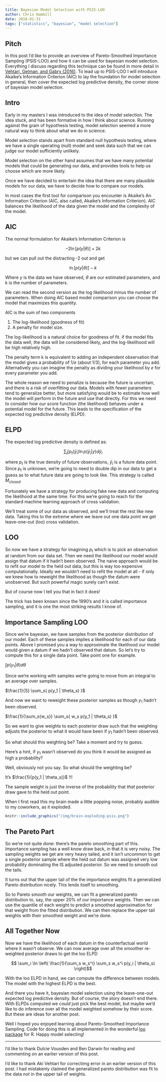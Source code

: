 ```yaml
---
title: Bayesian Model Selection with PSIS-LOO
author: Chris Hammill
date: 2018-01-31
tags: ["statistics", "bayesian", "model selection"]
---
```


## Pitch

In this post I'd like to provide an overview of
Pareto-Smoothed Importance Sampling (PSIS-LOO) and how
it can be used for bayesian model selection. Everything I 
discuss regarding this technique can be
found in more detail in 
[Vehtari, Gelman, and Gabry (2016)](https://arxiv.org/pdf/1507.04544.pdf).
To lead up to PSIS-LOO I will introduce Akaike's Information Criterion
(AIC) to lay the foundation for model selection in general, then
cover the expected log predictive density, the corner stone of
bayesian model selection. 

## Intro

Early in my masters I was introduced to the idea of model selection.
The idea stuck, and has been formative in how I think about science.
Running against the grain of hypothesis testing, model selection seemed 
a more  natural way to think about what we do in science. 

Model selection stands apart from standard null hypothesis testing, 
where we have a single operating (null) model and seek data such that 
we can judge our model sufficiently unlikely. 

Model selection on the other hand assumes that we have many potential
models that could be generating our data, and provides tools to 
help us choose which are more likely.

Once we have decided to entertain the idea that there are many
plausible models for our data, we have to decide how to compare
our models. 

In most cases the first tool for comparison you
encounter is Akaike's An Information Criterion (AIC, also called,
Akaike's Information Criterion). AIC balances the likelihood of
the data given the model and the complexity of the model.

## AIC

The normal formulation for Akaike's Information Criterion is

$$ -2\ln[{p(y | \theta)}] + 2k $$

but we can pull out the distracting -2 out and get

$$ \ln[{p(y | \theta)}] - k $$

Where $y$ is the data we have observed, $\theta$ are our
estimated parameters, and k is the number of parameters.

We can read the second version as the log likelihood minus the 
number of parameters. When doing AIC based model comparison
you can choose the model that maximizes this quantity.

AIC is the sum of two components

1. The log-likelihood (goodness of fit)
2. A penalty for model size.

The log-likelihood is a natural choice for goodness of fit.
if the model fits the data well, the data will be considered
likely, and the log-likelihood will be high relatively high. 

The penalty term k is equivalent to adding an independent
observation that the model gives a probability of $1/e$
(about 1/3), for each parameter you add. Alternatively you can
imagine the penalty as dividing your likelihood by $e$ for 
every parameter you add.

The whole reason we need to penalize is because the future
is uncertain, and there is a risk of overfitting our data.
Models with fewer parameters tend to generalize better, but
more satisfying would be to estimate how well the model
will perform in the future and use that directly. 
For this we need to consider how our score function
(the likelihood) behaves under a potential model for
the future. This leads to the specification of the
expected log predictive density (ELPD).

## ELPD

The expected log predictive density is defined as:

$$ \sum_i \int p_{t}(\tilde{y}_i) \ln{p(\tilde{y}_i | y)} d\tilde{y}_i $$

where $p_{t}$ is the true density of future observations,
$\tilde{y}_i$ is a future data point. Since $p_{t}$ is unknown, 
we're going to need to double
dip in our data to get a guess as to what future data are
going to look like. This strategy is called $\mathit{M}_{closed}$.

Fortunately we have a strategy for
producing fake new data and computing the likelihood
at the same time. For this we're going to reach for 
the standard machine learning approach of cross validation. 

We'll treat some
of our data as observed, and we'll treat the rest like
new data. Taking this to the extreme where we leave out
one data point we get leave-one-out (loo) cross validation.

## LOO

So now we have a strategy for imagining $p_{t}$ which
is to pick an observation at random from our data set.
Then we need the likelihood our model would assign that
datum if it hadn't been observed. The naive approach 
would be to refit our model to the held out data, but 
this is way too expensive computationally. Ideally we 
wouldn't need to refit the model
at all - if only we knew how to reweight the likelihood
as though the datum were unobserved. But such
powerful magic surely can't exist.

But of course now I tell you that in fact it does!

The trick has been known since the 1990's and it is
called importance sampling, and it is one the most
striking results I know of.

## Importance Sampling LOO

Since we're bayesian, we have samples from
the posterior distribution of our model. 
Each of these samples implies a likelihood for
each of our data points. Above I promised you a way 
to approximate the likelihood our model would given a datum
if we hadn't observed that datum. So let's try to compute this
for a single data point. Take point one for example.

$\int p(y_1 | \theta) d\theta$

Since we're working with samples we're going
to move from an integral to an average over
samples.

$\frac{1}{S} \sum_s{ p(y_1 | \theta_s) }$

And now we want to reweight these posterior samples
as though $y_1$ hadn't been observed.

$\frac{1}{\sum_s{w_s}} \sum_s{ w_s p(y_1 | \theta_s) }$

So we want to give weights to each posterior draw
such that the weighting adjusts the posterior
to what it would have been if $y_1$ hadn't been
observed.

So what should this weighting be? Take a moment
and try to guess.

Here's a hint, if $y_1$ wasn't observed do you think
it would be assigned as high a probability?

Well, obviously not you say. So what should the weighting
be?

It's $\frac{1}{p(y_1 | \theta_s)}$ !!!

The sample weight is just the inverse of the probability
that *that* posterior draw gave to the held out point.

When I first read this my brain made a little popping
noise, probably audible to my coworkers, as it exploded.


```r
knitr::include_graphics("/img/brain-exploding-psis.png")
```

## The Pareto Part

So we're not quite done: there's the pareto smoothing
part of this. Importance sampling has a well know draw
back, in that it is very noisy. The sampling weights we
get are very heavy tailed, and it isn't uncommon to
get a single posterior sample where the held
out datum was assigned very low probability dominating the 
IS adjusted posterior. So we need to smooth out the tails.

It turns out that the upper tail of the the importance weights
fit a generalized Pareto distribution nicely. This lends itself
to smoothing.

So to Pareto smooth our weights, we can fit a generalized
pareto distribution to, say, the upper 20% of our importance 
weights. Then we can use the quantile of each weight to predict
a smoothed approximation for that weight from the fitted distribution.
We can then replace the upper tail weights with their smoothed weight 
and we're done.

## All Together Now

Now  we have the likelihood of each datum in the counterfactual
world where it wasn't observe. We can now average over
all the smoother re-weighted posterior draws to get the loo ELPD

$$ \sum_i \ln \left( \frac{1}{\sum_s w_s^i} \sum_s w_s^i p(y_i | \theta_s) \right)$$

With the loo ELPD in hand, we can compute the
difference between models. The model with the highest ELPD
is the best. 

And there you have it, bayesian model selection
using the leave-one-out expected log predictive density. But of
course, the story doesn't end there. With ELPDs computed 
we *could* just pick the best model, but maybe we'd like
to do inference over all the model weighted somehow by
their score. But these are ideas for another post.

Well I hoped you enjoyed learning about Pareto-Smoothed
Importance Sampling. Code for doing this is all implemented
in the wonderful [loo package](https://cran.r-project.org/web/packages/loo/index.html)
for R. Happy model selecting!

---

I'd like to thank Dulcie Vousden and Ben Darwin for reading
and commenting on an earlier version of this post.

I'd like to thank Aki Vehtari for correctimg error in
an earlier version of this post. I had mistakenly claimed the
generalized pareto distribution was fit to the data *not* in
the upper tail of weights.
